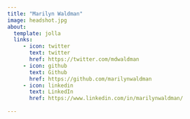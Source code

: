 ```yaml
---
title: "Marilyn Waldman"
image: headshot.jpg
about:
  template: jolla
  links:
     - icon: twitter
       text: twitter
       href: https://twitter.com/mdwaldman
     - icon: github
       text: Github
       href: https://github.com/marilynwaldman
     - icon: linkedin
       text: LinkedIn
       href: https://www.linkedin.com/in/marilynwaldman/  
  
---
```

      



